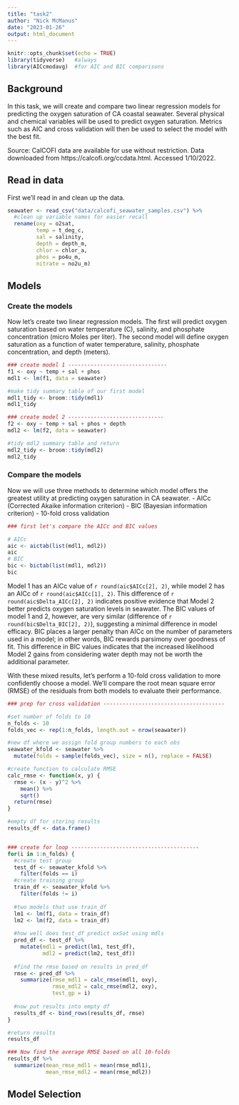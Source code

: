 ```yaml
---
title: "task2"
author: "Nick McManus"
date: "2023-01-26"
output: html_document
---
```


```r
knitr::opts_chunk$set(echo = TRUE)
library(tidyverse)   #always
library(AICcmodavg)  #for AIC and BIC comparisons
```

## Background

In this task, we will create and compare two linear regression models for predicting the oxygen saturation of CA coastal seawater. Several physical and chemical variables will be used to predict oxygen saturation. Metrics such as AIC and cross validation will then be used to select the model with the best fit.  

Source: CalCOFI data are available for use without restriction. Data downloaded from https://calcofi.org/ccdata.html.  Accessed 1/10/2022.


## Read in data

First we'll read in and clean up the data.

```r
seawater <- read_csv("data/calcofi_seawater_samples.csv") %>% 
  #clean up variable names for easier recall
  rename(oxy = o2sat,
         temp = t_deg_c,
         sal = salinity,
         depth = depth_m,
         chlor = chlor_a,
         phos = po4u_m,
         nitrate = no2u_m)
```

## Models

### Create the models

Now let's create two linear regression models. The first will predict oxygen saturation based on water temperature (C), salinity, and phosphate concentration (micro Moles per liter). The second model will define oxygen saturation as a function of water temperature, salinity, phosphate concentration, and depth (meters).

```r
### create model 1 -------------------------------
f1 <- oxy ~ temp + sal + phos
mdl1 <- lm(f1, data = seawater)

#make tidy summary table of our first model
mdl1_tidy <- broom::tidy(mdl1)
mdl1_tidy

### create model 2 ------------------------------
f2 <- oxy ~ temp + sal + phos + depth
mdl2 <- lm(f2, data = seawater)

#tidy mdl2 summary table and return
mdl2_tidy <- broom::tidy(mdl2)
mdl2_tidy
```


### Compare the models

Now we will use three methods to determine which model offers the greatest utility at predicting oxygen saturation in CA seawater. 
- AICc (Corrected Akaike information criterion)
- BIC (Bayesian information criterion)
- 10-fold cross validation

```r
### first let's compare the AICc and BIC values

# AICc
aic <- aictab(list(mdl1, mdl2))
aic
# BIC
bic <- bictab(list(mdl1, mdl2))
bic
```
Model 1 has an AICc value of `r round(aic$AICc[2], 2)`, while model 2 has an AICc of `r round(aic$AICc[1], 2)`. This difference of `r round(aic$Delta_AICc[2], 2)` indicates positive evidence that Model 2 better predicts oxygen saturation levels in seawater. The BIC values of model 1 and 2, however, are very similar (difference of `r round(bic$Delta_BIC[2], 2)`), suggesting a minimal difference in model efficacy. BIC places a larger penalty than AICc on the number of parameters used in a model; in other words, BIC rewards parsimony over goodness of fit. This difference in BIC values indicates that the increased likelihood Model 2 gains from considering water depth may not be worth the additional parameter. 

With these mixed results, let's perform a 10-fold cross validation to more confidently choose a model. We'll compare the root mean square error (RMSE) of the residuals from both models to evaluate their performance. 
```r
### prep for cross validation --------------------------------------

#set number of folds to 10 
n_folds <- 10
folds_vec <- rep(1:n_folds, length.out = nrow(seawater))

#new df where we assign fold group numbers to each obs
seawater_kfold <- seawater %>% 
  mutate(folds = sample(folds_vec), size = n(), replace = FALSE)

#create function to calculate RMSE
calc_rmse <- function(x, y) {
  rmse <- (x - y)^2 %>% 
    mean() %>% 
    sqrt()
  return(rmse)
}

#empty df for storing results
results_df <- data.frame()


### create for loop ----------------------------------------
for(i in 1:n_folds) {
  #create test group
  test_df <- seawater_kfold %>%
    filter(folds == i)
  #create training group
  train_df <- seawater_kfold %>%
    filter(folds != i)
  
  #two models that use train_df
  lm1 <- lm(f1, data = train_df)
  lm2 <- lm(f2, data = train_df)
  
  #how well does test_df predict oxSat using mdls
  pred_df <- test_df %>% 
    mutate(mdl1 = predict(lm1, test_df),
           mdl2 = predict(lm2, test_df))
  
  #find the rmse based on results in pred_df
  rmse <- pred_df %>% 
    summarize(rmse_mdl1 = calc_rmse(mdl1, oxy),
              rmse_mdl2 = calc_rmse(mdl2, oxy),
              test_gp = i)
  
  #now put results into empty df
  results_df <- bind_rows(results_df, rmse)
}

#return results
results_df

### Now find the average RMSE based on all 10-folds
results_df %>% 
  summarize(mean_rmse_mdl1 = mean(rmse_mdl1),
            mean_rmse_mdl2 = mean(rmse_mdl2))
```



## Model Selection

